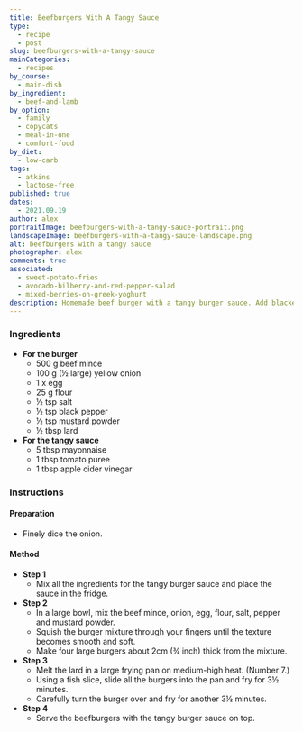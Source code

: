```yaml
---
title: Beefburgers With A Tangy Sauce
type:
  - recipe
  - post
slug: beefburgers-with-a-tangy-sauce
mainCategories:
  - recipes
by_course:
  - main-dish
by_ingredient:
  - beef-and-lamb
by_option:
  - family
  - copycats
  - meal-in-one
  - comfort-food
by_diet:
  - low-carb
tags:
  - atkins
  - lactose-free
published: true
dates:
  - 2021.09.19
author: alex
portraitImage: beefburgers-with-a-tangy-sauce-portrait.png
landscapeImage: beefburgers-with-a-tangy-sauce-landscape.png
alt: beefburgers with a tangy sauce
photographer: alex
comments: true
associated:
  - sweet-potato-fries
  - avocado-bilberry-and-red-pepper-salad
  - mixed-berries-on-greek-yoghurt
description: Homemade beef burger with a tangy burger sauce. Add blackened onions, tomato, lettuce and bread choice.
---
```


<Ingredients>

### Ingredients

- **For the burger**
  - 500 g beef mince
  - 100 g (½ large) yellow onion
  - 1 x egg
  - 25 g flour
  - ½ tsp salt
  - ½ tsp black pepper
  - ½ tsp mustard powder
  - ½ tbsp lard
- **For the tangy sauce**
  - 5 tbsp mayonnaise
  - 1 tbsp tomato puree
  - 1 tbsp apple cider vinegar

</Ingredients>

<Instructions>

### Instructions

#### Preparation

- Finely dice the onion.

#### Method

- **Step 1**
  - Mix all the ingredients for the tangy burger sauce and place the sauce in the fridge.
- **Step 2**
  - In a large bowl, mix the beef mince, onion, egg, flour, salt, pepper and mustard powder.
  - Squish the burger mixture through your fingers until the texture becomes smooth and soft.
  - Make four large burgers about 2cm (¾ inch) thick from the mixture.
- **Step 3**
  - Melt the lard in a large frying pan on medium-high heat. (Number 7.)
  - Using a fish slice, slide all the burgers into the pan and fry for 3½ minutes.
  - Carefully turn the burger over and fry for another 3½ minutes.
- **Step 4**
  - Serve the beefburgers with the tangy burger sauce on top.

</Instructions>
